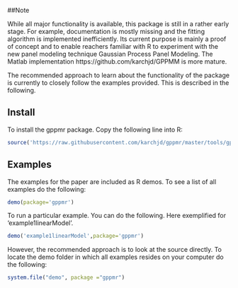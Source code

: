 ##Note

While all major functionality is available, this package is still in a rather early stage. For example, documentation is mostly missing and the fitting algorithm is implemented inefficiently. Its current purpose is mainly a proof of concept and to enable reachers familiar with R to experiment with the new panel modeling technique Gaussian Process Panel Modeling. The Matlab implementation https://github.com/karchjd/GPPMM is more mature.

The recommended approach to learn about the functionality of the package is currently to closely follow the examples provided. This is described in the following.

## Install

To install the gppmr package. Copy the following line into R:
```r
source('https://raw.githubusercontent.com/karchjd/gppmr/master/tools/gppmrInstall.R')
```


## Examples
The examples for the paper are included as R demos. To see a list of all examples do the following:
```r
demo(package='gppmr')
```

To run a particular example. You can do the following. Here exemplified for 'example1linearModel'.
```r
demo('example1linearModel',package='gppmr')
```

However, the recommended approach is to look at the source directly. To locate the demo folder in which all examples resides on your computer do the following:
```r
system.file("demo", package ="gppmr")
```


